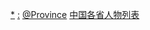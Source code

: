 [[Category:中华人民共和国各省级行政区人物|*]]
[[Category:中华人民共和国各省级行政区列表|:]]
[[Category:中华人民共和国人物列表|@Province]]
[[Category:中国各省人物列表|]]